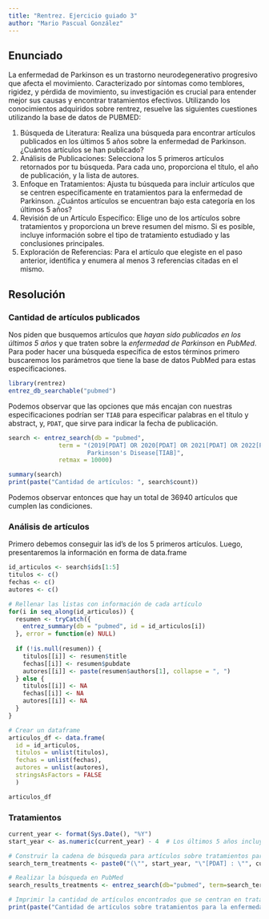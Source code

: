 ```yaml
---
title: "Rentrez. Ejercicio guiado 3"
author: "Mario Pascual González"
---
```



## Enunciado 

La enfermedad de Parkinson es un trastorno neurodegenerativo progresivo que afecta el movimiento. Caracterizado por síntomas como temblores, rigidez, y pérdida de movimiento, su investigación es crucial para entender mejor sus causas y encontrar tratamientos efectivos. Utilizando los conocimientos adquiridos sobre rentrez, resuelve las siguientes cuestiones utilizando la base de datos de PUBMED:

1. Búsqueda de Literatura: Realiza una búsqueda para encontrar artículos publicados en los últimos 5 años sobre la enfermedad de Parkinson. ¿Cuántos artículos se han publicado?
2. Análisis de Publicaciones: Selecciona los 5 primeros artículos retornados por tu búsqueda. Para cada uno, proporciona el título, el año de publicación, y la lista de autores.
3. Enfoque en Tratamientos: Ajusta tu búsqueda para incluir artículos que se centren específicamente en tratamientos para la enfermedad de Parkinson. ¿Cuántos artículos se encuentran bajo esta categoría en los últimos 5 años?
4. Revisión de un Artículo Específico: Elige uno de los artículos sobre tratamientos y proporciona un breve resumen del mismo. Si es posible, incluye información sobre el tipo de tratamiento estudiado y las conclusiones principales.
5. Exploración de Referencias: Para el artículo que elegiste en el paso anterior, identifica y enumera al menos 3 referencias citadas en el mismo.

## Resolución

### Cantidad de artículos publicados

Nos piden que busquemos artículos que *hayan sido publicados en los últimos 5 años* y que traten sobre la *enfermedad de Parkinson* en *PubMed*. Para poder hacer una búsqueda específica de estos términos primero buscaremos los parámetros que tiene la base de datos PubMed para estas especificaciones. 

```r
library(rentrez)
entrez_db_searchable("pubmed")
```
Podemos observar que las opciones que más encajan con nuestras especificaciones podrían ser `TIAB` para especificar palabras en el título y abstract, y, `PDAT`, que sirve para indicar la fecha de publicación. 

```r

search <- entrez_search(db = "pubmed", 
              term = "(2019[PDAT] OR 2020[PDAT] OR 2021[PDAT] OR 2022[PDAT] OR 2023[PDAT]) AND
                      Parkinson's Disease[TIAB]",
              retmax = 10000)

summary(search)
print(paste("Cantidad de artículos: ", search$count))
```

Podemos observar entonces que hay un total de 36940 artículos que cumplen las condiciones. 

### Análisis de artículos

Primero debemos conseguir las id's de los 5 primeros artículos. Luego, presentaremos la información en forma de data.frame

```r
id_articulos <- search$ids[1:5]
titulos <- c()
fechas <- c()
autores <- c()

# Rellenar las listas con información de cada artículo
for(i in seq_along(id_articulos)) {
  resumen <- tryCatch({
    entrez_summary(db = "pubmed", id = id_articulos[i])
  }, error = function(e) NULL)
  
  if (!is.null(resumen)) {
    titulos[[i]] <- resumen$title
    fechas[[i]] <- resumen$pubdate
    autores[[i]] <- paste(resumen$authors[1], collapse = ", ")
  } else {
    titulos[[i]] <- NA
    fechas[[i]] <- NA
    autores[[i]] <- NA
  }
}

# Crear un dataframe
articulos_df <- data.frame(
  id = id_articulos,
  titulos = unlist(titulos),
  fechas = unlist(fechas),
  autores = unlist(autores),
  stringsAsFactors = FALSE 
  )

articulos_df
```

### Tratamientos

```r
current_year <- format(Sys.Date(), "%Y")
start_year <- as.numeric(current_year) - 4  # Los últimos 5 años incluyendo el año actual

# Construir la cadena de búsqueda para artículos sobre tratamientos para la enfermedad de Parkinson
search_term_treatments <- paste0("(\"", start_year, "\"[PDAT] : \"", current_year, "\"[PDAT]) AND (Parkinson's Disease[TIAB] AND (treatment[TIAB] OR therapy[TIAB] OR management[TIAB]))")

# Realizar la búsqueda en PubMed
search_results_treatments <- entrez_search(db="pubmed", term=search_term_treatments, use_history = TRUE)

# Imprimir la cantidad de artículos encontrados que se centran en tratamientos
print(paste("Cantidad de artículos sobre tratamientos para la enfermedad de Parkinson publicados en los últimos 5 años: ", search_results_treatments$count))

```







